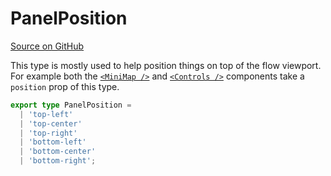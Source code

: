 # PanelPosition

[Source on GitHub](https://github.com/wbkd/react-flow/blob/bacaa99c73b347856f63c5d495f5a0829be1e431/packages/core/src/types/general.ts/#L270)

This type is mostly used to help position things on top of the flow viewport. For
example both the [`<MiniMap />`](/api-reference/components/mini-map) and
[`<Controls />`](/api-reference/components/controls) components take a `position`
prop of this type.

```ts
export type PanelPosition =
  | 'top-left'
  | 'top-center'
  | 'top-right'
  | 'bottom-left'
  | 'bottom-center'
  | 'bottom-right';
```
